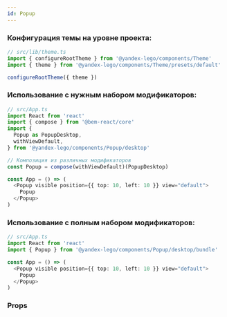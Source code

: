 ```yaml
---
id: Popup
---
```



### Конфигурация темы на уровне проекта:

```ts
// src/lib/theme.ts
import { configureRootTheme } from '@yandex-lego/components/Theme'
import { theme } from '@yandex-lego/components/Theme/presets/default'

configureRootTheme({ theme })
```

### Использование с нужным набором модификаторов:

```ts
// src/App.ts
import React from 'react'
import { compose } from '@bem-react/core'
import {
  Popup as PopupDesktop,
  withViewDefault,
} from '@yandex-lego/components/Popup/desktop'

// Композиция из различных модификаторов
const Popup = compose(withViewDefault)(PopupDesktop)

const App = () => (
  <Popup visible position={{ top: 10, left: 10 }} view="default">
    Popup
  </Popup>
)
```

### Использование с полным набором модификаторов:

```ts
// src/App.ts
import React from 'react'
import { Popup } from '@yandex-lego/components/Popup/desktop/bundle'

const App = () => (
  <Popup visible position={{ top: 10, left: 10 }} view="default">
    Popup
  </Popup>
)
```

### Props

<PropsTable props={popupProps} />
